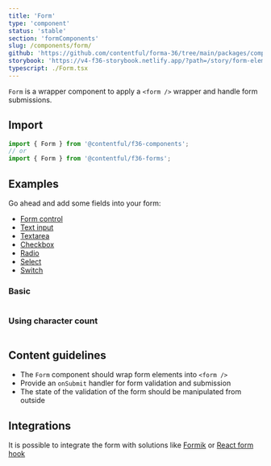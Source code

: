 ```yaml
---
title: 'Form'
type: 'component'
status: 'stable'
section: 'formComponents'
slug: /components/form/
github: 'https://github.com/contentful/forma-36/tree/main/packages/components/forms/src/Form'
storybook: 'https://v4-f36-storybook.netlify.app/?path=/story/form-elements-form--basic'
typescript: ./Form.tsx
---
```


`Form` is a wrapper component to apply a `<form />` wrapper and handle form submissions.

## Import

```js static=true
import { Form } from '@contentful/f36-components';
// or
import { Form } from '@contentful/f36-forms';
```

## Examples

Go ahead and add some fields into your form:

- [Form control](../components/form-control)
- [Text input](../components/text-input)
- [Textarea](../components/textarea)
- [Checkbox](../components/checkbox)
- [Radio](../components/radio)
- [Select](../components/select)
- [Switch](../components/switch)

### Basic

```jsx file=../../examples/FormExample.tsx

```

### Using character count

```jsx file=../../examples/FormCharacterCountExample.tsx

```

## Content guidelines

- The `Form` component should wrap form elements into `<form />`
- Provide an `onSubmit` handler for form validation and submission
- The state of the validation of the form should be manipulated from outside

## Integrations

It is possible to integrate the form with solutions like [Formik](../integrations/formik) or [React form hook](../integrations/react-hook-form)
